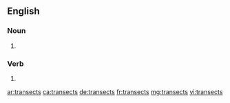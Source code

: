 
==English==

===Noun===
{{head|en|noun plural form}}

# {{plural of|transect|lang=en}}

===Verb===
{{head|en|verb form}}

# {{en-third-person singular of|transect}}

[[ar:transects]]
[[ca:transects]]
[[de:transects]]
[[fr:transects]]
[[mg:transects]]
[[vi:transects]]